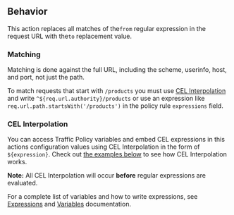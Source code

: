 ## Behavior

This action replaces all matches of the`from` regular expression in the request
URL with the`to` replacement value.

### Matching

Matching is done against the full URL, including the scheme, userinfo, host, and
port, not just the path.

To match requests that start with `/products` you must use
[CEL Interpolation](#cel-interpolation) and write
`^${req.url.authority}/products` or use an expression like
`req.url.path.startsWith('/products')` in the policy rule `expressions` field.

### CEL Interpolation

You can access Traffic Policy variables and embed CEL expressions in this
actions configuration values using CEL Interpolation in the form of
`${expression}`. Check out [the examples below](#examples) to see how
CEL Interpolation works.

**Note:** All CEL Interpolation will occur **before** regular expressions
are evaluated.

For a complete list of variables and how to write expressions, see
[Expressions](/http/traffic-policy/expressions/variables/) and
[Variables](/http/traffic-policy/expressions/) documentation.
